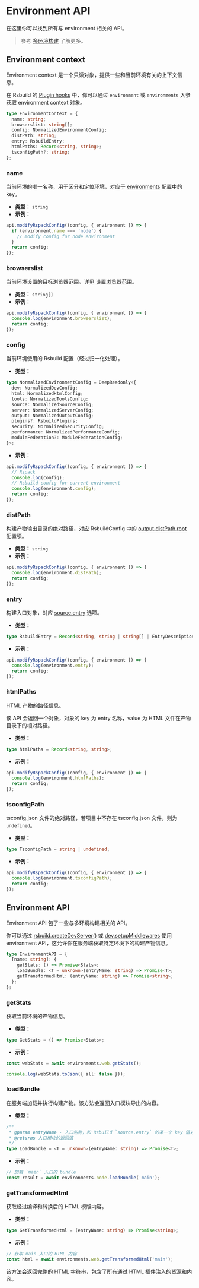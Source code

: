 # Environment API

在这里你可以找到所有与 environment 相关的 API。

> 参考 [多环境构建](/guide/advanced/environments) 了解更多。

## Environment context

Environment context 是一个只读对象，提供一些和当前环境有关的上下文信息。

在 Rsbuild 的 [Plugin hooks](/plugins/dev/hooks#plugin-hooks) 中，你可以通过 `environment` 或 `environments` 入参获取 environment context 对象。

```ts
type EnvironmentContext = {
  name: string;
  browserslist: string[];
  config: NormalizedEnvironmentConfig;
  distPath: string;
  entry: RsbuildEntry;
  htmlPaths: Record<string, string>;
  tsconfigPath?: string;
};
```

### name

当前环境的唯一名称，用于区分和定位环境，对应于 [environments](/config/environments) 配置中的 key。

- **类型：** `string`
- **示例：**

```js
api.modifyRspackConfig((config, { environment }) => {
  if (environment.name === 'node') {
    // modify config for node environment
  }
  return config;
});
```

### browserslist

当前环境设置的目标浏览器范围。详见 [设置浏览器范围](/guide/advanced/browserslist)。

- **类型：** `string[]`
- **示例：**

```js
api.modifyRspackConfig((config, { environment }) => {
  console.log(environment.browserslist);
  return config;
});
```

### config

当前环境使用的 Rsbuild 配置（经过归一化处理）。

- **类型：**

```ts
type NormalizedEnvironmentConfig = DeepReadonly<{
  dev: NormalizedDevConfig;
  html: NormalizedHtmlConfig;
  tools: NormalizedToolsConfig;
  source: NormalizedSourceConfig;
  server: NormalizedServerConfig;
  output: NormalizedOutputConfig;
  plugins?: RsbuildPlugins;
  security: NormalizedSecurityConfig;
  performance: NormalizedPerformanceConfig;
  moduleFederation?: ModuleFederationConfig;
}>;
```

- **示例：**

```js
api.modifyRspackConfig((config, { environment }) => {
  // Rspack
  console.log(config);
  // Rsbuild config for current environment
  console.log(environment.config);
  return config;
});
```

### distPath

构建产物输出目录的绝对路径，对应 RsbuildConfig 中的 [output.distPath.root](/config/output/dist-path) 配置项。

- **类型：** `string`
- **示例：**

```js
api.modifyRspackConfig((config, { environment }) => {
  console.log(environment.distPath);
  return config;
});
```

### entry

构建入口对象，对应 [source.entry](/config/source/entry) 选项。

- **类型：**

```ts
type RsbuildEntry = Record<string, string | string[] | EntryDescription>;
```

- **示例：**

```js
api.modifyRspackConfig((config, { environment }) => {
  console.log(environment.entry);
  return config;
});
```

### htmlPaths

HTML 产物的路径信息。

该 API 会返回一个对象，对象的 key 为 entry 名称，value 为 HTML 文件在产物目录下的相对路径。

- **类型：**

```ts
type htmlPaths = Record<string, string>;
```

- **示例：**

```js
api.modifyRspackConfig((config, { environment }) => {
  console.log(environment.htmlPaths);
  return config;
});
```

### tsconfigPath

tsconfig.json 文件的绝对路径，若项目中不存在 tsconfig.json 文件，则为 `undefined`。

- **类型：**

```ts
type TsconfigPath = string | undefined;
```

- **示例：**

```js
api.modifyRspackConfig((config, { environment }) => {
  console.log(environment.tsconfigPath);
  return config;
});
```

## Environment API

Environment API 包了一些与多环境构建相关的 API。

你可以通过 [rsbuild.createDevServer()](/api/javascript-api/instance#rsbuildcreatedevserver) 或 [dev.setupMiddlewares](/config/dev/setup-middlewares) 使用 environment API，这允许你在服务端获取特定环境下的构建产物信息。

```ts
type EnvironmentAPI = {
  [name: string]: {
    getStats: () => Promise<Stats>;
    loadBundle: <T = unknown>(entryName: string) => Promise<T>;
    getTransformedHtml: (entryName: string) => Promise<string>;
  };
};
```

### getStats

获取当前环境的产物信息。

- **类型：**

```ts
type GetStats = () => Promise<Stats>;
```

- **示例：**

```ts
const webStats = await environments.web.getStats();

console.log(webStats.toJson({ all: false }));
```

### loadBundle

在服务端加载并执行构建产物。该方法会返回入口模块导出的内容。

- **类型：**

```ts
/**
 * @param entryName - 入口名称，和 Rsbuild `source.entry` 的某一个 key 值对应
 * @returns 入口模块的返回值
 */
type LoadBundle = <T = unknown>(entryName: string) => Promise<T>;
```

- **示例：**

```ts
// 加载 `main` 入口的 bundle
const result = await environments.node.loadBundle('main');
```

### getTransformedHtml

获取经过编译和转换后的 HTML 模版内容。

- **类型：**

```ts
type GetTransformedHtml = (entryName: string) => Promise<string>;
```

- **示例：**

```ts
// 获取 main 入口的 HTML 内容
const html = await environments.web.getTransformedHtml('main');
```

该方法会返回完整的 HTML 字符串，包含了所有通过 HTML 插件注入的资源和内容。
